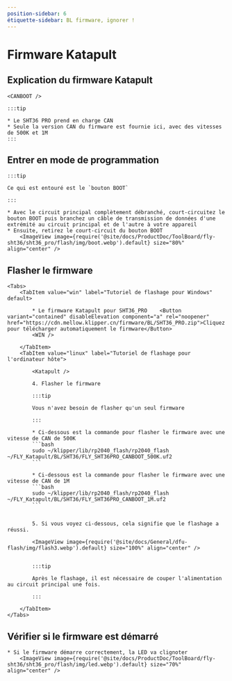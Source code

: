 ```yaml
---
position-sidebar: 6
étiquette-sidebar: BL firmware, ignorer !
---
```



# Firmware Katapult

## Explication du firmware Katapult

    <CANBOOT />

    :::tip

    * Le SHT36 PRO prend en charge CAN
    * Seule la version CAN du firmware est fournie ici, avec des vitesses de 500K et 1M
    :::

## Entrer en mode de programmation

    :::tip

    Ce qui est entouré est le `bouton BOOT`

    :::

    * Avec le circuit principal complètement débranché, court-circuitez le bouton BOOT puis branchez un câble de transmission de données d'une extrémité au circuit principal et de l'autre à votre appareil
    * Ensuite, retirez le court-circuit du bouton BOOT
        <ImageView image={require('@site/docs/ProductDoc/ToolBoard/fly-sht36/sht36_pro/flash/img/boot.webp').default} size="80%" align="center" />

## Flasher le firmware
    <Tabs>
        <TabItem value="win" label="Tutoriel de flashage pour Windows" default>

            * Le firmware Katapult pour SHT36_PRO    <Button variant="contained" disableElevation component="a" rel="noopener" href="https://cdn.mellow.klipper.cn/firmware/BL/SHT36_PRO.zip">Cliquez pour télécharger automatiquement le firmware</Button>
            <WIN />

        </TabItem>
        <TabItem value="linux" label="Tutoriel de flashage pour l'ordinateur hôte">
            
            <Katapult />

            4. Flasher le firmware

            :::tip

            Vous n'avez besoin de flasher qu'un seul firmware

            :::

            * Ci-dessous est la commande pour flasher le firmware avec une vitesse de CAN de 500K
            ```bash
            sudo ~/klipper/lib/rp2040_flash/rp2040_flash ~/FLY_Katapult/BL/SHT36/FLY_SHT36PRO_CANBOOT_500K.uf2
            ```
                       
            * Ci-dessous est la commande pour flasher le firmware avec une vitesse de CAN de 1M
            ```bash
            sudo ~/klipper/lib/rp2040_flash/rp2040_flash ~/FLY_Katapult/BL/SHT36/FLY_SHT36PRO_CANBOOT_1M.uf2
            ```


            5. Si vous voyez ci-dessous, cela signifie que le flashage a réussi.

            <ImageView image={require('@site/docs/General/dfu-flash/img/flash3.webp').default} size="100%" align="center" />


            :::tip

            Après le flashage, il est nécessaire de couper l'alimentation au circuit principal une fois.

            :::

        </TabItem>
    </Tabs>

## Vérifier si le firmware est démarré

    * Si le firmware démarre correctement, la LED va clignoter
        <ImageView image={require('@site/docs/ProductDoc/ToolBoard/fly-sht36/sht36_pro/flash/img/led.webp').default} size="70%" align="center" />
